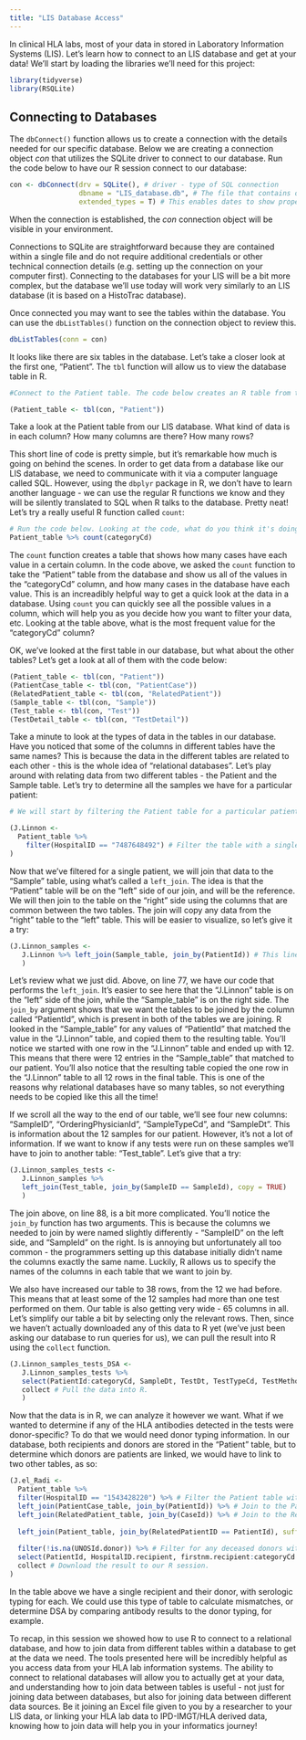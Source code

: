 ```yaml
---
title: "LIS Database Access"
---
```


In clinical HLA labs, most of your data in stored in Laboratory Information Systems (LIS). Let's learn how to connect to an LIS database and get at your data! We'll start by loading the libraries we'll need for this project:

```r
library(tidyverse)
library(RSQLite)
```

## Connecting to Databases

The `dbConnect()` function allows us to create a connection with the details needed for our specific database. Below we are creating a connection object *con* that utilizes the SQLite driver to connect to our database. Run the code below to have our R session connect to our database:

```r
con <- dbConnect(drv = SQLite(), # driver - type of SQL connection
                 dbname = "LIS_database.db", # The file that contains our database
                 extended_types = T) # This enables dates to show properly in our database.
```

When the connection is established, the *con* connection object will be visible in your environment.

Connections to SQLite are straightforward because they are contained within a single file and do not require additional credentials or other technical connection details (e.g. setting up the connection on your computer first). Connecting to the databases for your LIS will be a bit more complex, but the database we'll use today will work very similarly to an LIS database (it is based on a HistoTrac database). 

Once connected you may want to see the tables within the database. You can use the `dbListTables()` function on the connection object to review this.

```r
dbListTables(conn = con)
```

It looks like there are six tables in the database. Let's take a closer look at the first one, "Patient". The `tbl` function will allow us to view the database table in R.

```r
#Connect to the Patient table. The code below creates an R table from the "Patient" table in our database and assigns it to an object called "Patient_table". Note that by putting the entire piece of code in parentheses (), R will show us the results without having to use the `print()` function.

(Patient_table <- tbl(con, "Patient")) 
```

Take a look at the Patient table from our LIS database. What kind of data is in each column? How many columns are there? How many rows?

This short line of code is pretty simple, but it's remarkable how much is going on behind the scenes. In order to get data from a database like our LIS database, we need to communicate with it via a computer language called SQL. However, using the `dbplyr` package in R, we don't have to learn another language - we can use the regular R functions we know and they will be silently translated to SQL when R talks to the database. Pretty neat! Let's try a really useful R function called `count`:

```r
# Run the code below. Looking at the code, what do you think it's doing?
Patient_table %>% count(categoryCd)
```

The `count` function creates a table that shows how many cases have each value in a certain column. In the code above, we asked the `count` function to take the "Patient" table from the database and show us all of the values in the "categoryCd" column, and how many cases in the database have each value. This is an increadibly helpful way to get a quick look at the data in a database. Using `count` you can quickly see all the possible values in a column, which will help you as you decide how you want to filter your data, etc. Looking at the table above, what is the most frequent value for the "categoryCd" column?

OK, we've looked at the first table in our database, but what about the other tables? Let's get a look at all of them with the code below:

```r
(Patient_table <- tbl(con, "Patient")) 
(PatientCase_table <- tbl(con, "PatientCase")) 
(RelatedPatient_table <- tbl(con, "RelatedPatient")) 
(Sample_table <- tbl(con, "Sample")) 
(Test_table <- tbl(con, "Test")) 
(TestDetail_table <- tbl(con, "TestDetail")) 
```

Take a minute to look at the types of data in the tables in our database. Have you noticed that some of the columns in different tables have the same names? This is because the data in the different tables are related to each other - this is the whole idea of "relational databases". Let's play around with relating data from two different tables - the Patient and the Sample table. Let's try to determine all the samples we have for a particular patient:

```r
# We will start by filtering the Patient table for a particular patient:

(J.Linnon <- 
  Patient_table %>% 
    filter(HospitalID == "7487648492") # Filter the table with a single MRN.
)
```

Now that we've filtered for a single patient, we will join that data to the "Sample" table, using what's called a `left_join`. The idea is that the "Patient" table will be on the "left" side of our join, and will be the reference. We will then join to the table on the "right" side using the columns that are common between the two tables. The join will copy any data from the "right" table to the "left" table. This will be easier to visualize, so let's give it a try:

```r
(J.Linnon_samples <- 
   J.Linnon %>% left_join(Sample_table, join_by(PatientId)) # This line is set up as "left table" joined to "right table".
   )
```

Let's review what we just did. Above, on line 77, we have our code that performs the `left_join`. It's easier to see here that the "J.Linnon" table is on the "left" side of the join, while the "Sample_table" is on the right side. The `join_by` argument shows that we want the tables to be joined by the column called "PatientId", which is present in both of the tables we are joining.  R looked in the "Sample_table" for any values of "PatientId" that matched the value in the "J.Linnon" table, and copied them to the resulting table. You'll notice we started with one row in the "J.Linnon" table and ended up with 12. This means that there were 12 entries in the "Sample_table" that matched to our patient. You'll also notice that the resulting table copied the one row in the "J.Linnon" table to all 12 rows in the final table. This is one of the reasons why relational databases have so many tables, so not everything needs to be copied like this all the time!

If we scroll all the way to the end of our table, we'll see four new columns: "SampleID", "OrderingPhysicianId", "SampleTypeCd", and "SampleDt". This is information about the 12 samples for our patient. However, it's not a lot of information. If we want to know if any tests were run on these samples we'll have to join to another table: "Test_table". Let's give that a try:

```r
(J.Linnon_samples_tests <- 
   J.Linnon_samples %>% 
   left_join(Test_table, join_by(SampleID == SampleId), copy = TRUE) 
   )
```

The join above, on line 88, is a bit more complicated. You'll notice the `join_by` function has two arguments. This is because the columns we needed to join by were named slightly differently - "SampleID" on the left side, and "SampleId" on the right. Is is annoying but unfortunately all too common - the programmers setting up this database initially didn't name the columns exactly the same name. Luckily, R allows us to specify the names of the columns in each table that we want to join by.

We also have increased our table to 38 rows, from the 12 we had before. This means that at least some of the 12 samples had more than one test performed on them. Our table is also getting very wide - 65 columns in all. Let's simplify our table a bit by selecting only the relevant rows. Then, since we haven't actually downloaded any of this data to R yet (we've just been asking our database to run queries for us), we can pull the result into R using the `collect` function.

```r
(J.Linnon_samples_tests_DSA <- 
   J.Linnon_samples_tests %>% 
   select(PatientId:categoryCd, SampleDt, TestDt, TestTypeCd, TestMethodCd, SpecificityTxt) %>%  # Selecting for the columns of interest.
   collect # Pull the data into R.
   )
```

Now that the data is in R, we can analyze it however we want. What if we wanted to determine if any of the HLA antibodies detected in the tests were donor-specific? To do that we would need donor typing information. In our database, both recipients and donors are stored in the "Patient" table, but to determine which donors are patients are linked, we would have to link to two other tables, as so:

```r
(J.el_Radi <- 
  Patient_table %>% 
  filter(HospitalID == "1543428220") %>% # Filter the Patient table with an MRN.
  left_join(PatientCase_table, join_by(PatientId)) %>% # Join to the PatientCase table.
  left_join(RelatedPatient_table, join_by(CaseId)) %>% # Join to the RelatedPatient table.
   
  left_join(Patient_table, join_by(RelatedPatientID == PatientId), suffix = c(".recipient", ".donor")) %>% # Join back to the Patient table. Note that since we are joining back to the table we started with, we will be duplicating column names. The `suffix = c(".recipient", ".donor")` argument in the `left_join` function puts suffixes on any column that has the same name, and makes it easy for us to see which column belongs to the recipient or donor.
   
  filter(!is.na(UNOSId.donor)) %>% # Filter for any deceased donors with a UNOS ID.
  select(PatientId, HospitalID.recipient, firstnm.recipient:categoryCd.recipient, A1Cd.recipient:dq2cd.recipient, UNOSId.donor, A1Cd.donor:dq2cd.donor) %>% # Select columns of interest.
  collect # Download the result to our R session.
)
```

In the table above we have a single recipient and their donor, with serologic typing for each. We could use this type of table to calculate mismatches, or determine DSA by comparing antibody results to the donor typing, for example.

To recap, in this session we showed how to use R to connect to a relational database, and how to join data from different tables within a database to get at the data we need. The tools presented here will be incredibly helpful as you access data from your HLA lab information systems. The ability to connect to relational databases will allow you to actually get at your data, and understanding how to join data between tables is useful - not just for joining data between databases, but also for joining data between different data sources. Be it joining an Excel file given to you by a researcher to your LIS data, or linking your HLA lab data to IPD-IMGT/HLA derived data, knowing how to join data will help you in your informatics journey!
